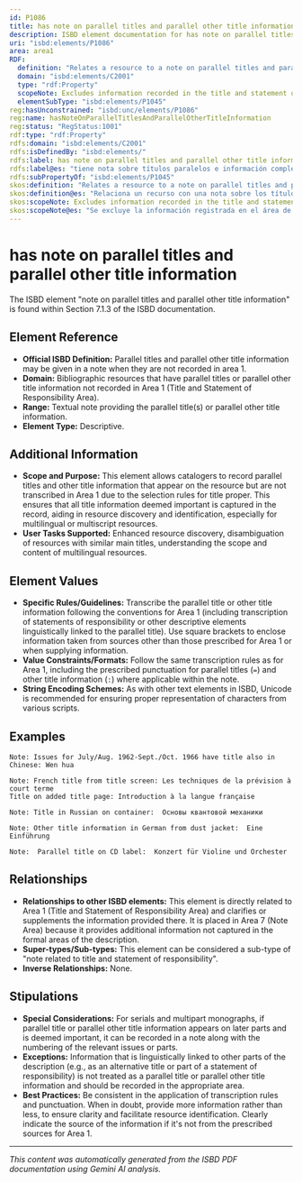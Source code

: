 ```yaml
---
id: P1086
title: has note on parallel titles and parallel other title information
description: ISBD element documentation for has note on parallel titles and parallel other title information
uri: "isbd:elements/P1086"
area: area1
RDF:
  definition: "Relates a resource to a note on parallel titles and parallel other title information."
  domain: "isbd:elements/C2001"
  type: "rdf:Property"
  scopeNote: Excludes information recorded in the title and statement of responsibility area.
  elementSubType: "isbd:elements/P1045"
reg:hasUnconstrained: "isbd:unc/elements/P1086"
reg:name: hasNoteOnParallelTitlesAndParallelOtherTitleInformation
reg:status: "RegStatus:1001"
rdf:type: "rdf:Property"
rdfs:domain: "isbd:elements/C2001"
rdfs:isDefinedBy: "isbd:elements/"
rdfs:label: has note on parallel titles and parallel other title information
rdfs:label@es: "tiene nota sobre títulos paralelos e información complementaria del título paralelo"
rdfs:subPropertyOf: "isbd:elements/P1045"
skos:definition: "Relates a resource to a note on parallel titles and parallel other title information."
skos:definition@es: "Relaciona un recurso con una nota sobre los títulos paralelos e información complementaria del título paralela."
skos:scopeNote: Excludes information recorded in the title and statement of responsibility area.
skos:scopeNote@es: "Se excluye la información registrada en el área de título y mención de responsabilidad."
---
```

# has note on parallel titles and parallel other title information

The ISBD element "note on parallel titles and parallel other title information" is found within Section 7.1.3 of the ISBD documentation.


## Element Reference

- **Official ISBD Definition:**  Parallel titles and parallel other title information may be given in a note when they are not recorded in area 1.
- **Domain:**  Bibliographic resources that have parallel titles or parallel other title information not recorded in Area 1 (Title and Statement of Responsibility Area).
- **Range:**  Textual note providing the parallel title(s) or parallel other title information.
- **Element Type:** Descriptive.

## Additional Information

- **Scope and Purpose:** This element allows catalogers to record parallel titles and other title information that appear on the resource but are not transcribed in Area 1 due to the selection rules for title proper.  This ensures that all title information deemed important is captured in the record, aiding in resource discovery and identification, especially for multilingual or multiscript resources.
- **User Tasks Supported:** Enhanced resource discovery, disambiguation of resources with similar main titles, understanding the scope and content of multilingual resources.

## Element Values

- **Specific Rules/Guidelines:** Transcribe the parallel title or other title information following the conventions for Area 1 (including transcription of statements of responsibility or other descriptive elements linguistically linked to the parallel title). Use square brackets to enclose information taken from sources other than those prescribed for Area 1 or when supplying information.
- **Value Constraints/Formats:**  Follow the same transcription rules as for Area 1, including the prescribed punctuation for parallel titles (`=`) and other title information (`:`) where applicable within the note.
- **String Encoding Schemes:** As with other text elements in ISBD, Unicode is recommended for ensuring proper representation of characters from various scripts.

## Examples

```
Note: Issues for July/Aug. 1962-Sept./Oct. 1966 have title also in Chinese: Wen hua
```

```
Note: French title from title screen: Les techniques de la prévision à court terme
Title on added title page: Introduction à la langue française
```

```
Note: Title in Russian on container:  Основы квантовой механики
```

```
Note: Other title information in German from dust jacket:  Eine Einführung
```

```
Note:  Parallel title on CD label:  Konzert für Violine und Orchester
```

## Relationships

- **Relationships to other ISBD elements:** This element is directly related to Area 1 (Title and Statement of Responsibility Area) and clarifies or supplements the information provided there. It is placed in Area 7 (Note Area) because it provides additional information not captured in the formal areas of the description.
- **Super-types/Sub-types:** This element can be considered a sub-type of "note related to title and statement of responsibility".
- **Inverse Relationships:** None.

## Stipulations

- **Special Considerations:** For serials and multipart monographs, if parallel title or parallel other title information appears on later parts and is deemed important, it can be recorded in a note along with the numbering of the relevant issues or parts.
- **Exceptions:**  Information that is linguistically linked to other parts of the description (e.g., as an alternative title or part of a statement of responsibility) is not treated as a parallel title or parallel other title information and should be recorded in the appropriate area.
- **Best Practices:** Be consistent in the application of transcription rules and punctuation. When in doubt, provide more information rather than less, to ensure clarity and facilitate resource identification.  Clearly indicate the source of the information if it's not from the prescribed sources for Area 1.


---

*This content was automatically generated from the ISBD PDF documentation using Gemini AI analysis.*
